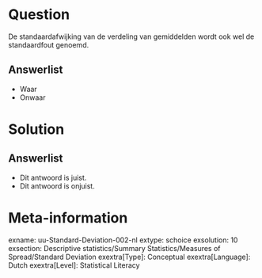 Question
========
De standaardafwijking van de verdeling van gemiddelden wordt ook wel de standaardfout genoemd.

Answerlist
----------
* Waar
* Onwaar


Solution
========


Answerlist
----------
* Dit antwoord is juist.
* Dit antwoord is onjuist.

Meta-information
================
exname: uu-Standard-Deviation-002-nl
extype: schoice
exsolution: 10
exsection: Descriptive statistics/Summary Statistics/Measures of Spread/Standard Deviation
exextra[Type]: Conceptual
exextra[Language]: Dutch
exextra[Level]: Statistical Literacy
